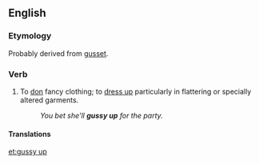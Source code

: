 ==English==

===Etymology===
Probably derived from [[gusset]].

===Verb===
{{en-verb|gussies up|gussying up|gussied up}}

# {{transitive|informal}} To [[don]] fancy clothing; to [[dress up]] particularly in flattering or specially altered garments.
#:''You bet she'll '''gussy up''' for the party.''

====Translations====
{{trans-top}}
{{trans-mid}}
{{trans-bottom}}

[[et:gussy up]]